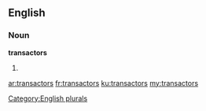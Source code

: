 ==English==

===Noun===
'''transactors'''

# {{plural of|[[transactor]]}}

[[Category:English plurals]]

[[ar:transactors]]
[[fr:transactors]]
[[ku:transactors]]
[[my:transactors]]